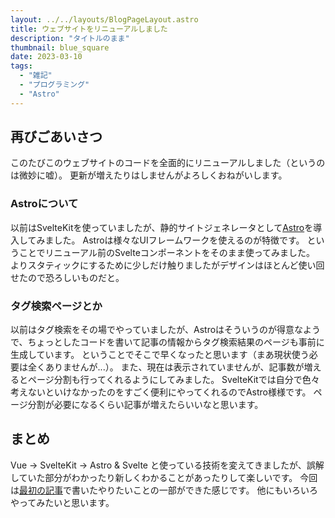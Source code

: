 ```yaml
---
layout: ../../layouts/BlogPageLayout.astro
title: ウェブサイトをリニューアルしました
description: "タイトルのまま"
thumbnail: blue_square
date: 2023-03-10
tags:
  - "雑記"
  - "プログラミング"
  - "Astro"
---
```


## 再びごあいさつ

このたびこのウェブサイトのコードを全面的にリニューアルしました（というのは微妙に嘘）。
更新が増えたりはしませんがよろしくおねがいします。

### Astroについて

以前はSvelteKitを使っていましたが、静的サイトジェネレータとして[Astro](https://astro.build/)を導入してみました。
Astroは様々なUIフレームワークを使えるのが特徴です。
ということでリニューアル前のSvelteコンポーネントをそのまま使ってみました。
よりスタティックにするために少しだけ触りましたがデザインはほとんど使い回せたので恐ろしいものだと。

### タグ検索ページとか

以前はタグ検索をその場でやっていましたが、Astroはそういうのが得意なようで、ちょっとしたコードを書いて記事の情報からタグ検索結果のページも事前に生成しています。
ということでそこで早くなったと思います（まあ現状使う必要は全くありませんが...）。
また、現在は表示されていませんが、記事数が増えるとページ分割も行ってくれるようにしてみました。
SvelteKitでは自分で色々考えないといけなかったのをすごく便利にやってくれるのでAstro様様です。
ページ分割が必要になるくらい記事が増えたらいいなと思います。

## まとめ

Vue &rarr; SvelteKit &rarr; Astro & Svelte と使っている技術を変えてきましたが、誤解していた部分がわかったり新しくわかることがあったりして楽しいです。
今回は[最初の記事](first-message)で書いたやりたいことの一部ができた感じです。
他にもいろいろやってみたいと思います。
